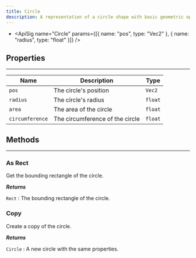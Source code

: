 ```yaml
---
title: Circle
description: A representation of a circle shape with basic geometric operations and collision detection.
---
```

- <ApiSig name="Circle" params={[{ name: "pos", type: "Vec2" }, { name: "radius", type: "float" }]} />

## Properties
<hr style={{marginBottom: 0}} />

| Name | Description | Type |
| --- | --- | --- |
| `pos` | The circle's position | `Vec2` |
| `radius` | The circle's radius | `float` |
| `area` | The area of the circle | `float` |
| `circumference` | The circumference of the circle | `float` |

## Methods
---

### As Rect
<div className="api-card">

<ApiSig name="as_rect" returns="Rect" />

Get the bounding rectangle of the circle.

_**Returns**_

`Rect` : The bounding rectangle of the circle.

</div>

### Copy
<div className="api-card">

<ApiSig name="copy" returns="Circle" />

Create a copy of the circle.

_**Returns**_

`Circle` : A new circle with the same properties.

</div>